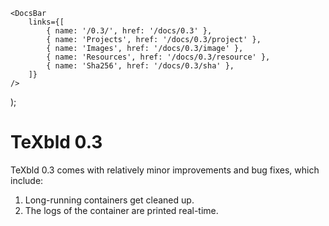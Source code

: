 	<DocsBar
		links={[
			{ name: '/0.3/', href: '/docs/0.3' },
			{ name: 'Projects', href: '/docs/0.3/project' },
			{ name: 'Images', href: '/docs/0.3/image' },
			{ name: 'Resources', href: '/docs/0.3/resource' },
			{ name: 'Sha256', href: '/docs/0.3/sha' },
		]}
	/>
);

<Docs />

# TeXbld 0.3

TeXbld 0.3 comes with relatively minor improvements and bug fixes, which include:

1. Long-running containers get cleaned up.
2. The logs of the container are printed real-time.